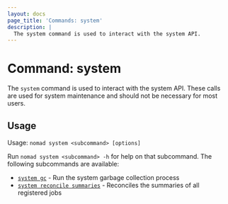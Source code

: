 ```yaml
---
layout: docs
page_title: 'Commands: system'
description: |
  The system command is used to interact with the system API.
---
```


# Command: system

The `system` command is used to interact with the system API. These calls are
used for system maintenance and should not be necessary for most users.

## Usage

Usage: `nomad system <subcommand> [options]`

Run `nomad system <subcommand> -h` for help on that subcommand. The following
subcommands are available:

- [`system gc`][gc] - Run the system garbage collection process
- [`system reconcile summaries`][reconcile-summaries] - Reconciles the summaries of all registered jobs

[gc]: /docs/commands/system/gc 'Run the system garbage collection process'
[reconcile-summaries]: /docs/commands/system/reconcile-summaries 'Reconciles the summaries of all registered jobs'
